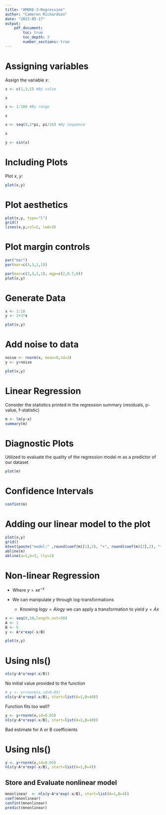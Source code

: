 ```yaml
---
title: "AMORE-3-Regression"
author: "Cameron Richardson"
date: "2023-05-17"
output:
    pdf_document:
        toc: true
        toc_depth: 3
        number_sections: true
---
```


# Assigning variables

Assign the variable $x$:

```r
x <- c(1,3,5) #By value
```

```r
x
```

```r
x <- 1:100 #By range
```

```r
x
```

```r
x <- seq(0,2*pi, pi/16) #By sequence
```

```r
x
```

```r
y <- sin(x) 
```

# Including Plots

Plot $x$, $y$:

```r
plot(x,y) 
```

# Plot aesthetics

```r
plot(x,y, type="l")
grid()
lines(x,y,col=2, lwd=3)
```

# Plot margin controls

```r
par("mar")
par(mar=c(3,3,1,1))
```

```r
par(mar=c(3,3,1,1), mgp=c(2,0.7,0))
plot(x,y)
```

# Generate Data

```r
x <- 1:10
y <- 2+3*x
```

```r
plot(x,y)
```

# Add noise to data

```r
noise <- rnorm(x, mean=0,sd=3)
y <- y+noise
```

```r
plot(x,y)
```

# Linear Regression

Consider the statistics printed in the regression summary (residuals, p-value, f-statistic)

```r
m <- lm(y~x)
summary(m)
```

# Diagnostic Plots

Utilized to evaluate the quality of the regression model $m$ as a predictor of our dataset

```r
plot(m)
```

# Confidence Intervals

```r
confint(m)
```

# Adding our linear model to the plot

```r
plot(x,y)
grid()
mtext(paste("model:" ,round(coef(m)[1],2), "+", round(coef(m)[2],2), "*x"))
abline(m)
abline(a=1,b=3, lty=2)
```

# Non-linear Regression

-   Where $y=xe^-$$^x$

-   We can manipulate $y$ through log-transformations

    -   Knowing $logy = A log y$ we can apply a transformation to yield $y = A x$

```r
x <- seq(0,10,length.out=50)
A <- 1
B <- 5
y <- A*x*exp(-x/B)
```

```r
plot(x,y)
```

# Using nls()

```r
nls(y~A*x*exp(-x/B))
```

No initial value provided to the function

```r
# y <- y+rnorm(x,sd=0.05)
nls(y~A*x*exp(-x/B), start=list(A=1,B=40))
```

Function fits too well?

```r
y <- y+rnorm(x,sd=0.05)
nls(y~A*x*exp(-x/B), start=list(A=1,B=40))
```

Bad estimate for A or B coefficients

# Using nls()

```r
y <- y+rnorm(x,sd=0.05)
nls(y~A*x*exp(-x/B), start=list(A=1,B=4))
```

## Store and Evaluate nonlinear model

```r
mnonlinear  <- nls(y~A*x*exp(-x/B), start=list(A=1,B=4))
coef(mnonlinear)
confint(mnonlinear)
predict(mnonlinear)
```
